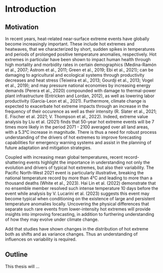 # Introduction

## Motivation 

In recent years, heat-related near-surface extreme events have globally become increasingly important. These include hot extremes and heatwaves, that we characterized by short, sudden spikes in temperatures and periods of prolonged positive temperature anomalies, respectively. Hot extremes in particular have been shown to impact human health through high mortality and morbidity rates in certain demographics (Medina-Ramón et al., 2007; Astrom et al., 2011; Green et al., 2019; Ebi et al., 2021); can be damaging to agricultural and ecological systems through productivity decreases and heat stress (Teixeira et al., 2013; Gourdji et al., 2013;  Vogel et al., 2019); and may pressure national economies by increasing energy demands (Perera et al., 2020) compounded with damage to thermal-power plant infrastructure (Entricken and Lordan, 2012), as well as lowering labor productivity (Garcia-Leon et al., 2021). Furthermore, climate change is expected to exacerbate hot extreme impacts through an increase in the frequency of their occurence as well as their intensity (R. Slater et al., 2021; E. Fischer et al. 2021; V. Thompson et al., 2022). Indeed, extreme value analysis by Liu et al. (2021) finds that 50-year hot extreme events will be 7 times more likely in the period 2071 - 2100 averaged over all land areas, with a 5.3&deg;C increase in magnitude. There is thus a need for robust process understanding of the drivers of hot extremes to improve forecasting capabilities for emergency warning systems and assist in the planning of future adaptation and mitigation strategies. 

Coupled with increasing mean global temperatures, recent record-shattering events highlight the importance in understanding not only the evolution and drivers of typical hot extremes, but also their variability. The Pacific North-West 2021 event is particularly illustrative, breaking the national temperature record by more than 4&deg;C and leading to more than a thousand deaths (White et al., 2023). Hai Lin et al. (2022) demonstrate that no ensemble member resolved such intense temperature 10 days before the event while analysis by V. Lucarini et al. (2023) suggests this event may become typical when conditioning on the existence of large and persistent temperature anomalies locally. Uncovering the physical differences that separate such rare events from lower-intensity hot extremes will provide insights into improving forecasting, in addition to furthering understanding of how they may evolve under climate change. 

Add that studies have shown changes in the distribution of hot extreme both as shifts and as variance changes. Thus an understanding of influences on variability is required. 

## Outline

This thesis will ... 